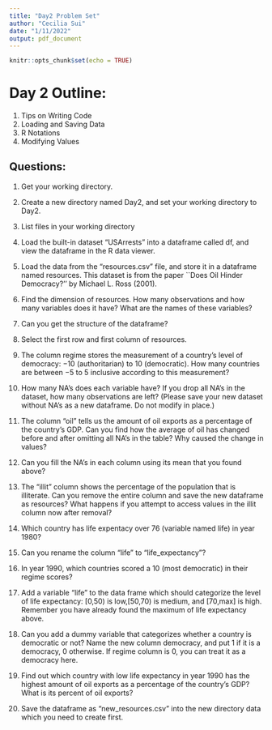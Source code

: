 ```yaml
---
title: "Day2 Problem Set"
author: "Cecilia Sui"
date: "1/11/2022"
output: pdf_document
---
```


```r
knitr::opts_chunk$set(echo = TRUE)
```

# Day 2 Outline:
1. Tips on Writing Code
2. Loading and Saving Data
3. R Notations
4. Modifying Values


## Questions: 

1. Get your working directory. 

2. Create a new directory named Day2, and set your working directory to Day2.

3. List files in your working directory

4. Load the built-in dataset "USArrests" into a dataframe called df, and view the dataframe in the R data viewer. 

5. Load the data from the "resources.csv" file, and store it in a dataframe named resources. This dataset is from the paper ``Does Oil Hinder Democracy?'' by Michael L. Ross (2001). 

6. Find the dimension of resources. How many observations and how many variables does it have? What are the names of these variables? 


7. Can you get the structure of the dataframe? 


8. Select the first row and first column of resources. 


9. The column regime stores the measurement of a country's level of democracy: $-10$ (authoritarian) to $10$ (democratic). How many countries are between $-5$ to $5$ inclusive according to this measurement?  


10. How many NA's does each variable have? If you drop all NA's in the dataset, how many observations are left? (Please save your new dataset without NA's as a new dataframe. Do not modify in place.)


11. The column "oil" tells us the amount of oil exports as a percentage of the country's GDP. Can you find how the average of oil has changed before and after omitting all NA's in the table? Why caused the change in values? 


12. Can you fill the NA's in each column using its mean that you found above? 


13. The "illit" column shows the percentage of the population that is illiterate. Can you remove the entire column and save the new dataframe as resources? What happens if you attempt to access values in the illit column now after removal?


14. Which country has life expentacy over 76 (variable named life) in year 1980? 


15. Can you rename the column "life" to "life_expectancy"? 


16. In year 1990, which countries scored a 10 (most democratic) in their regime scores? 


17. Add a variable "life" to the data frame which should categorize the level of life expectancy: [0,50) is low,[50,70) is medium, and [70,max] is high. Remember you have already found the maximum of life expectancy above. 



18. Can you add a dummy variable that categorizes whether a country is democratic or not? Name the new column democracy, and put 1 if it is a democracy, 0 otherwise. If regime column is 0, you can treat it as a democracy here. 


19. Find out which country with low life expectancy in year 1990 has the highest amount of oil exports as a percentage of the country's GDP? What is its percent of oil exports? 


20. Save the dataframe as “new_resources.csv” into the new directory data which you need to create first.










